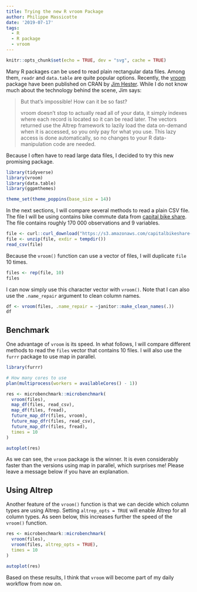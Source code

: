 ```yaml
---
title: Trying the new R vroom Package
author: Philippe Massicotte
date: '2019-07-17'
tags:
  - R
  - R package
  - vroom
---
```



```r
knitr::opts_chunk$set(echo = TRUE, dev = "svg", cache = TRUE)
```

Many R packages can be used to read plain rectangular data files. Among them, `readr` and `data.table` are quite popular options. Recently, the [vroom](https://github.com/r-lib/vroom) package have been published on CRAN by [Jim Hester](https://twitter.com/jimhester_?lang=en). While I do not know much about the technology behind the scene, Jim says:

> But that’s impossible! How can it be so fast?
>
> vroom doesn’t stop to actually read all of your data, it simply indexes where each record is located so it can be read later. The vectors returned use the Altrep framework to lazily load the data on-demand when it is accessed, so you only pay for what you use. This lazy access is done automatically, so no changes to your R data-manipulation code are needed.

Because I often have to read large data files, I decided to try this new promising package.

```r
library(tidyverse)
library(vroom)
library(data.table)
library(ggpmthemes)

theme_set(theme_poppins(base_size = 14))
```

In the next sections, I will compare several methods to read a plain CSV file. The file I will be using contains bike commute data from [capital bike share](https://www.capitalbikeshare.com/system-data). The file contains roughly 170 000 observations and 9 variables.

```r
file <- curl::curl_download("https://s3.amazonaws.com/capitalbikeshare-data/201801-capitalbikeshare-tripdata.zip", destfile = tempfile(fileext = ".zip"))
file <- unzip(file, exdir = tempdir())
read_csv(file)
```

Because the `vroom()` function can use a vector of files, I will duplicate `file` 10 times.

```r
files <- rep(file, 10)
files
```

I can now simply use this character vector with `vroom()`. Note that I can also use the `.name_repair` argument to clean column names.

```r
df <- vroom(files, .name_repair = ~janitor::make_clean_names(.))
df
```

## Benchmark

One advantage of `vroom` is its speed. In what follows, I will compare different methods to read the `files` vector that contains 10 files. I will also use the `furrr` package to use map in parallel.

```r
library(furrr)

# How many cores to use
plan(multiprocess(workers = availableCores() - 1))

res <- microbenchmark::microbenchmark(
  vroom(files),
  map_df(files, read_csv),
  map_df(files, fread),
  future_map_dfr(files, vroom),
  future_map_dfr(files, read_csv),
  future_map_dfr(files, fread), 
  times = 10
)

autoplot(res)
```

As we can see, the `vroom` package is the winner. It is even considerably faster than the versions using map in parallel, which surprises me! Please leave a message below if you have an explanation.

## Using Altrep

Another feature of the `vroom()` function is that we can decide which column types are using Altrep. Setting `altrep_opts = TRUE` will enable Altrep for all column types. As seen below, this increases further the speed of the `vroom()` function.

```r
res <- microbenchmark::microbenchmark(
  vroom(files),
  vroom(files, altrep_opts = TRUE),
  times = 10
)

autoplot(res)
```

Based on these results, I think that `vroom` will become part of my daily workflow from now on.
